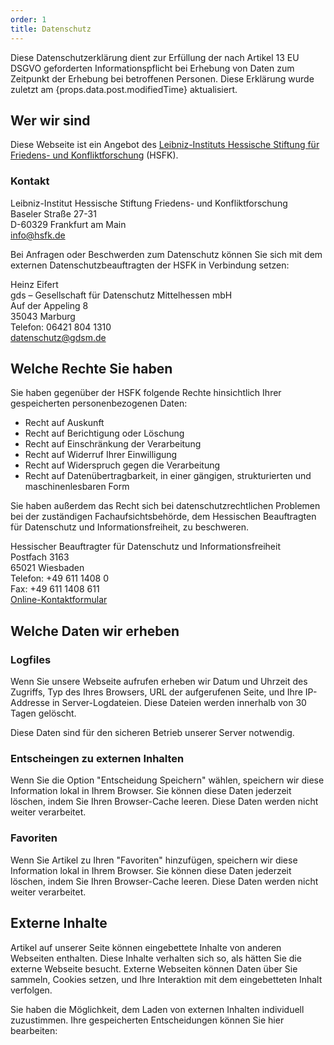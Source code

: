 ```yaml
---
order: 1
title: Datenschutz
---
```


Diese Datenschutzerklärung dient zur Erfüllung der nach Artikel 13 EU DSGVO geforderten Informationspflicht bei Erhebung von Daten zum Zeitpunkt der Erhebung bei betroffenen Personen. Diese Erklärung wurde zuletzt am {props.data.post.modifiedTime} aktualisiert.

## Wer wir sind

Diese Webseite ist ein Angebot des [Leibniz-Instituts Hessische Stiftung für Friedens- und Konfliktforschung](https://www.hsfk.de/) (HSFK).

### Kontakt

Leibniz-Institut Hessische Stiftung Friedens- und Konfliktforschung\
Baseler Straße 27-31\
D-60329 Frankfurt am Main\
[info@hsfk.de](mailto:info@hsfk.de)

Bei Anfragen oder Beschwerden zum Datenschutz können Sie sich mit dem externen Datenschutzbeauftragten der HSFK in Verbindung setzen:

Heinz Eifert\
gds – Gesellschaft für Datenschutz Mittelhessen mbH\
Auf der Appeling 8\
35043 Marburg\
Telefon: 06421 804 1310\
[datenschutz@gdsm.de](mailto:datenschutz@gdsm.de)

## Welche Rechte Sie haben

Sie haben gegenüber der HSFK folgende Rechte hinsichtlich Ihrer gespeicherten personenbezogenen Daten:

- Recht auf Auskunft
- Recht auf Berichtigung oder Löschung
- Recht auf Einschränkung der Verarbeitung
- Recht auf Widerruf Ihrer Einwilligung
- Recht auf Widerspruch gegen die Verarbeitung
- Recht auf Datenübertragbarkeit, in einer gängigen, strukturierten und maschinenlesbaren Form

Sie haben außerdem das Recht sich bei datenschutzrechtlichen Problemen bei der zuständigen Fachaufsichtsbehörde, dem Hessischen Beauftragten für Datenschutz und Informationsfreiheit, zu beschweren.

Hessischer Beauftragter für Datenschutz und Informationsfreiheit\
Postfach 3163\
65021 Wiesbaden\
Telefon: +49 611 1408 0\
Fax: +49 611 1408 611\
[Online-Kontaktformular](https://datenschutz.hessen.de/über-uns/kontakt)

## Welche Daten wir erheben

### Logfiles

Wenn Sie unsere Webseite aufrufen erheben wir Datum und Uhrzeit des Zugriffs, Typ des Ihres Browsers, URL der aufgerufenen Seite, und Ihre IP-Addresse in Server-Logdateien. Diese Dateien werden innerhalb von 30 Tagen gelöscht.

Diese Daten sind für den sicheren Betrieb unserer Server notwendig.

### Entscheingen zu externen Inhalten

Wenn Sie die Option "Entscheidung Speichern" wählen, speichern wir diese Information lokal in Ihrem Browser. Sie können diese Daten jederzeit löschen, indem Sie Ihren Browser-Cache leeren. Diese Daten werden nicht weiter verarbeitet.

### Favoriten

Wenn Sie Artikel zu Ihren "Favoriten" hinzufügen, speichern wir diese Information lokal in Ihrem Browser. Sie können diese Daten jederzeit löschen, indem Sie Ihren Browser-Cache leeren. Diese Daten werden nicht weiter verarbeitet.

## Externe Inhalte

Artikel auf unserer Seite können eingebettete Inhalte von anderen Webseiten enthalten. Diese Inhalte verhalten sich so, als hätten Sie die externe Webseite besucht. Externe Webseiten können Daten über Sie sammeln, Cookies setzen, und Ihre Interaktion mit dem eingebetteten Inhalt verfolgen.

Sie haben die Möglichkeit, dem Laden von externen Inhalten individuell zuzustimmen. Ihre gespeicherten Entscheidungen können Sie hier bearbeiten:

<EmbedChoices />